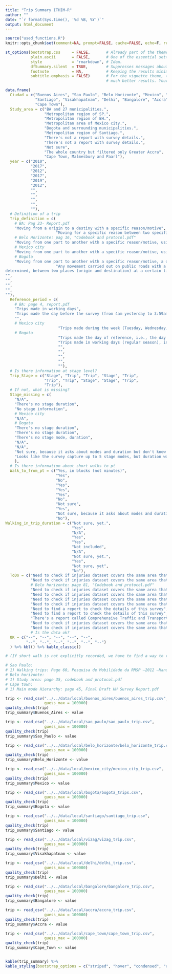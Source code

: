 ```yaml
---
title: "Trip Summary ITHIM-R"
author: ""
date: "`r format(Sys.time(), '%d %B, %Y')`"
output: html_document
---
```



```r
source("used_functions.R")
knitr::opts_chunk$set(comment=NA, prompt=FALSE, cache=FALSE, echo=F, results='asis')
```

```r

st_options(bootstrap.css     = FALSE,       # Already part of the theme so no need for it
           plain.ascii       = FALSE,       # One of the essential settings
           style             = "rmarkdown", # Idem.
           dfSummary.silent  = TRUE,        # Suppresses messages about temporary files
           footnote          = NA,          # Keeping the results minimalistic
           subtitle.emphasis = FALSE)       # For the vignette theme, this gives
                                            # much better results. Your mileage may vary

```
```r
data.frame(
  Ciudad = c("Buenos Aires", "Sao Paulo", "Belo Horizonte", "Mexico", "Bogota",
             "Santiago", "Visakhapatnam", "Delhi", "Bangalore", "Accra",
             "Cape Town"),
  Study_area = c("BA and 27 municipalities.",
                 "Metropolitan region of SP.",
                 "Metropolitan region of BH.",
                 "Metropolitan area of Mexico city.",
                 "Bogota and surrounding municipalities.",
                 "Metropolitan region of Santiago.",
                 "There's not a report with survey details.",
                 "There's not a report with survey details.",
                 "Not sure",
                 "The whole country but filtered only Greater Accra",
                 "Cape Town, Malmesbury and Paarl"),
  year = c("2010",
           "2017",
           "2012",
           "2017",
           "2019",
           "2012",
           "",
           "",
           "",
           "",
           ""),
  # Definition of a trip
  Trip_definition = c(
    # BA: Pag 23- Report.pdf
    "Moving from a origin to a destiny with a specific reason/motive",
                      "Moving for a specific reason between two specific points (origin and destination), using one or more modes of transport. Walking trips where the reason for the trip is work or school, regardless of the distance travelled; or the distance covered is more than 500 mts for other reasons.",
    # Belo Horizonte: pag 16, "Codebook and protocol.pdf"
    "Moving from one part to another with a specific reason/motive, using one or more modes of transport",
    # Mexico city
    "Moving from one part to another with a specific reason/motive, using one or multiples modes of transport",
    # Bogota
    "Moving from one part to another with a specific reason/motive, a definite hour of start and end, a mode of transport, and a duration greater than 3 minutes. Or moving from one part to another with reason/motive work or study of any duration",
                      "Any movement carried out on public roads with a purpose
determined, between two places (origin and destination) at a certain time of day; It can be carried out in several modes of transport and consist of one or more stages",
"",
"",
"",
"",
""),
  Reference_period = c(
    # BA: page 4, report.pdf
    "Trips made in working days",
    "Trips made the day before the survey (from 4am yesterday to 3:59am today).",
    "",
    # Mexico city
                       "Trips made during the week (Tuesday, Wednesday, Thursday) and in Saturdays (weekends)",
    # Bogota
                       "Trips made the day of reference, i.e., the day before the survey (from 4am yesterday to 4am today). Surveys made from Monday to Sunday (according to the dataset).",
                       "Trips made in working days (regular season), in weekends (regular season) and in working days(summer season)",
                       "",
                       "",
                       "",
                       "",
                       ""),
  # Is there information at stage level?
  Trip_Stage = c("Stage", "Trip", "Trip", "Stage", "Trip", 
                 "Trip", "Trip", "Stage", "Stage", "Trip",
                 "Trip"),
  # If not, what is missing?
  Stage_missing = c(
    "N/A", 
    "There's no stage duration", 
    "No stage information", 
    # Mexico city
    "N/A", 
    # Bogota
    "There's no stage duration",
    "There's no stage duration",
    "There's no stage mode, duration",
    "N/A",
    "N/A",
    "Not sure, because it asks about modes and duration but don't know if people answered with this level of detail.",
    "Looks like the survey capture up to 5 stage modes, but duration was not asked."
    ),
  # Is there information about short walks to pt
  Walk_to_from_pt = c("Yes, in blocks (not minutes)",
                      "Yes",
                      "No",
                      "Yes",
                      "Yes",
                      "Yes",
                      "No",
                      "Not sure",
                      "Yes",
                      "Not sure, because it asks about modes and duration but don't know if people answered with this level of detail.",
                      "No"),
Walking_in_trip_duration = c("Not sure, yet.",
                             "Yes",
                             "N/A",
                             "Yes",
                             "Yes",
                             "Not included",
                             "N/A",
                             "Not sure, yet.",
                             "Yes",
                             "Not sure, yet",
                             "No"),
  ToDo = c("Need to check if injuries dataset covers the same area that travel survey does. \n There's information about walking stages (blocks not minutes) but is not used",
           "Need to check if injuries dataset covers the same area that travel survey does. \n Travel survey from 2012, there is one from 2017.",
           # Belo horizonte: page 81, "Codebook and protocol.pdf"
           "Need to check if injuries dataset covers the same area that travel survey does. \n According to the documentation, it looks like there's information at stage level (including stage duration).",
           "Need to check if injuries dataset covers the same area that travel survey does. Trip mode is defined in terms of speed and duration, while in other surveys there's a hierarchy (check this). There's information on weekdays and weekends, decide what to do with this.",
           "Need to check if injuries dataset covers the same area that travel survey does (The one that I got it's from only Bogota). Need to update travel survey.",
           "Need to check if injuries dataset covers the same area that travel survey does. There's information about trips on working days in regular season and and working days in summer season, decide what to do with this.",
           "Need to find a report to check the details of this survey",
           "Need to find a report to check the details of this survey",
           "There's a report called Comprehensive Traffic and Transportation Study for Bangalore Metropolitan region but I'm not sure if it corresponds to the data. Trip mode is defined in terms of speed and duration, while in other surveys there's a hierarchy (check this)",
           "Need to check if injuries dataset covers the same area that time use survey does. Need to check if stages were captured.",
           "Need to check if injuries dataset covers the same area that time use survey does."),
           # Is the data ok?
  OK = c("--", "--", "--", "--", "--", 
         "--", "--", "--", "--", "--", "--")
  ) %>% kbl() %>% kable_classic()

# (If short walk is not explicitly recorded, we have to find a way to remove; if they are missing, what should we do?)

# Sao Paulo:
# 1) Walking trips: Page 60, Pesquisa de Mobilidade da RMSP –2012 –Manual da Pesquisa Domiciliar
# Belo horizonte:
# 1) Study area: page 35, codebook and protocol.pdf
# Cape town:
# 1) Main mode Hierarchy: page 45, Final Draft HH Survey Report.pdf
```

```r
trip <- read_csv("../../data/local/buenos_aires/buenos_aires_trip.csv",
                 guess_max = 100000)
quality_check(trip)
trip_summary$Buenos_Aires <- value

trip <- read_csv("../../data/local/sao_paulo/sao_paulo_trip.csv",
                 guess_max = 100000)
quality_check(trip)
trip_summary$Sao_Paulo <- value

trip <- read_csv("../../data/local/belo_horizonte/belo_horizonte_trip.csv",
                 guess_max = 100000)
quality_check(trip)
trip_summary$Belo_Horizonte <- value

trip <- read_csv("../../data/local/mexico_city/mexico_city_trip.csv",
                 guess_max = 100000)
quality_check(trip)
trip_summary$Mexico <- value

trip <- read_csv("../../data/local/bogota/bogota_trips.csv",
                 guess_max = 100000)
quality_check(trip)
trip_summary$Bogota <- value

trip <- read_csv("../../data/local/santiago/santiago_trip.csv",
                 guess_max = 100000)
quality_check(trip)
trip_summary$Santiago <- value

trip <- read_csv("../../data/local/vizag/vizag_trip.csv",
                 guess_max = 100000)
quality_check(trip)
trip_summary$Visakhapatnam <- value

trip <- read_csv("../../data/local/delhi/delhi_trip.csv",
                 guess_max = 100000)
quality_check(trip)
trip_summary$Delhi <- value

trip <- read_csv("../../data/local/bangalore/bangalore_trip.csv",
                 guess_max = 100000)
quality_check(trip)
trip_summary$Bangalore <- value

trip <- read_csv("../../data/local/accra/accra_trip.csv",
                 guess_max = 100000)
quality_check(trip)
trip_summary$Accra <- value

trip <- read_csv("../../data/local/cape_town/cape_town_trip.csv",
                 guess_max = 100000)
quality_check(trip)
trip_summary$Cape_Town <- value



```


```r
kable(trip_summary) %>%
kable_styling(bootstrap_options = c("striped", "hover", "condensed", "responsive"), font_size = 14, fixed_thead = T)
    
```
